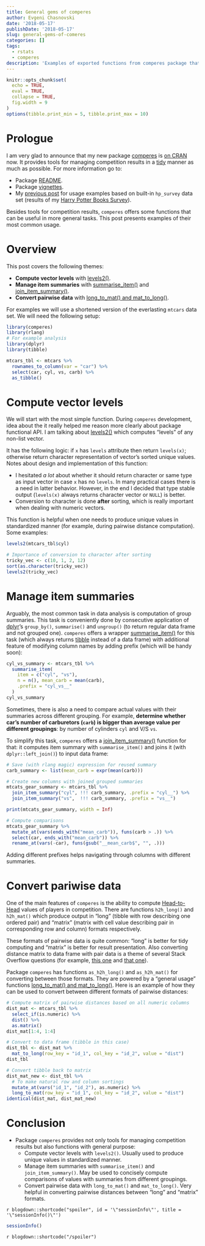 ```yaml
---
title: General gems of comperes
author: Evgeni Chasnovski
date: '2018-05-17'
publishDate: '2018-05-17'
slug: general-gems-of-comeres
categories: []
tags:
  - rstats
  - comperes
description: 'Examples of exported functions from comperes package that could be useful for general tasks.'
---
```


```r
knitr::opts_chunk$set(
  echo = TRUE,
  eval = TRUE,
  collapse = TRUE,
  fig.width = 9
)
options(tibble.print_min = 5, tibble.print_max = 10)
```

# Prologue

I am very glad to announce that my new package [comperes](https://github.com/echasnovski/comperes) is [on CRAN](https://CRAN.R-project.org/package=comperes) now. It provides tools for managing competition results in a [tidy](https://cran.r-project.org/web/packages/tidyr/vignettes/tidy-data.html) manner as much as possible. For more information go to:

- Package [README](https://github.com/echasnovski/comperes#comperes-manage-competition-results).
- Package [vignettes](https://echasnovski.github.io/comperes/articles/).
- My [previous post](`r blogdown::shortcode(.name = "relref", '\"2018-05-09-harry-potter-and-competition-results-with-comperes.html\"', .type = "html")`) for usage examples based on built-in `hp_survey` data set (results of my [Harry Potter Books Survey](`r blogdown::shortcode(.name = "relref", '\"2018-04-09-struggle-with-harry-potter-data.html\"', .type = "html")`)).

Besides tools for competition results, `comperes` offers some functions that can be useful in more general tasks. This post presents examples of their most common usage.

# Overview

This post covers the following themes:

- __Compute vector levels__ with [levels2()](https://echasnovski.github.io/comperes/reference/levels2.html).
- __Manage item summaries__ with [summarise_item()](https://echasnovski.github.io/comperes/reference/item-summary.html) and [join_item_summary()](https://echasnovski.github.io/comperes/reference/item-summary-join.html).
- __Convert pairwise data__ with [long_to_mat() and mat_to_long()](https://echasnovski.github.io/comperes/reference/convert-pair-value.html).

For examples we will use a shortened version of the everlasting `mtcars` data set. We will need the following setup:

```r
library(comperes)
library(rlang)
# For example analysis
library(dplyr)
library(tibble)

mtcars_tbl <- mtcars %>%
  rownames_to_column(var = "car") %>%
  select(car, cyl, vs, carb) %>%
  as_tibble()
```

# Compute vector levels

We will start with the most simple function. During `comperes` development, idea about the it really helped me reason more clearly about package functional API. I am talking about [levels2()](https://echasnovski.github.io/comperes/reference/levels2.html) which computes "levels" of any non-list vector.

It has the following logic: if `x` has `levels` attribute then return `levels(x)`; otherwise return character representation of vector's sorted unique values. Notes about design and implementation of this function:

- I hesitated _a lot_ about whether it should return character or same type as input vector in case `x` has no `levels`. In many practical cases there is a need in latter behavior. However, in the end I decided that type stable output (`levels(x)` always returns character vector or `NULL`) is better.
- Conversion to character is done __after__ sorting, which is really important when dealing with numeric vectors.

This function is helpful when one needs to produce unique values in standardized manner (for example, during pairwise distance computation). Some examples:

```r
levels2(mtcars_tbl$cyl)

# Importance of conversion to character after sorting
tricky_vec <- c(10, 1, 2, 12)
sort(as.character(tricky_vec))
levels2(tricky_vec)
```

# Manage item summaries

Arguably, the most common task in data analysis is computation of group summaries. This task is conveniently done by consecutive application of [dplyr](https://dplyr.tidyverse.org/)'s `group_by()`, `summarise()` and `ungroup()` (to return regular data frame and not grouped one). `comperes` offers a wrapper [summarise_item()](https://echasnovski.github.io/comperes/reference/item-summary.html) for this task (which always returns [tibble](https://tibble.tidyverse.org/) instead of a data frame) with additional feature of modifying column names by adding prefix (which will be handy soon):

```r
cyl_vs_summary <- mtcars_tbl %>%
  summarise_item(
    item = c("cyl", "vs"),
    n = n(), mean_carb = mean(carb),
    .prefix = "cyl_vs__"
  )
cyl_vs_summary
```

Sometimes, there is also a need to compare actual values with their summaries across different grouping. For example, __determine whether car's number of carburetors (`carb`) is bigger than average value per different groupings__: by number of cylinders `cyl` and V/S `vs`.

To simplify this task, `comperes` offers a [join_item_summary()](https://echasnovski.github.io/comperes/reference/item-summary-join.html) function for that: it computes item summary with `summarise_item()` and joins it (with `dplyr::left_join()`) to input data frame:

```r
# Save (with rlang magic) expression for reused summary
carb_summary <- list(mean_carb = expr(mean(carb)))

# Create new columns with joined grouped summaries
mtcats_gear_summary <- mtcars_tbl %>%
  join_item_summary("cyl", !!! carb_summary, .prefix = "cyl__") %>%
  join_item_summary("vs",  !!! carb_summary, .prefix = "vs__")

print(mtcats_gear_summary, width = Inf)

# Compute comparisons
mtcats_gear_summary %>%
  mutate_at(vars(ends_with("mean_carb")), funs(carb > .)) %>%
  select(car, ends_with("mean_carb")) %>%
  rename_at(vars(-car), funs(gsub("__mean_carb$", "", .)))
```

Adding different prefixes helps navigating through columns with different summaries.

# Convert pariwise data

One of the main features of `comperes` is the ability to compute [Head-to-Head](https://echasnovski.github.io/comperes/reference/h2h_long.html#head-to-head-value) values of players in competition. There are functions `h2h_long()` and `h2h_mat()` which produce output in "long" (tibble with row describing one ordered pair) and "matrix" (matrix with cell value describing pair in corresponding row and column) formats respectively.

These formats of pairwise data is quite common: "long" is better for tidy computing and "matrix" is better for result presentation. Also converting distance matrix to data frame with pair data is a theme of several Stack Overflow questions (for example, [this one](https://stackoverflow.com/questions/27892100/distance-matrix-to-pairwise-distance-list-in-r) and [that one](https://stackoverflow.com/questions/21180464/distance-matrix-to-data-frame-pairs-in-r)).

Package `comperes` has functions `as_h2h_long()` and `as_h2h_mat()` for converting between those formats. They are powered by a "general usage" functions [long_to_mat() and mat_to_long()](https://echasnovski.github.io/comperes/reference/convert-pair-value.html). Here is an example of how they can be used to convert between different formats of pairwise distances:

```r
# Compute matrix of pairwise distances based on all numeric columns
dist_mat <- mtcars_tbl %>%
  select_if(is.numeric) %>%
  dist() %>%
  as.matrix()
dist_mat[1:4, 1:4]

# Convert to data frame (tibble in this case)
dist_tbl <- dist_mat %>%
  mat_to_long(row_key = "id_1", col_key = "id_2", value = "dist")
dist_tbl

# Convert tibble back to matrix
dist_mat_new <- dist_tbl %>%
  # To make natural row and column sortings
  mutate_at(vars("id_1", "id_2"), as.numeric) %>%
  long_to_mat(row_key = "id_1", col_key = "id_2", value = "dist")
identical(dist_mat, dist_mat_new)
```

# Conclusion

- Package `comperes` provides not only tools for managing competition results but also functions with general purpose:
    - Compute vector levels with `levels2()`. Usually used to produce unique values in standardized manner.
    - Manage item summaries with `summarise_item()` and `join_item_summary()`. May be used to concisely compute comparisons of values with summaries from different groupings.
    - Convert pairwise data with `long_to_mat()` and `mat_to_long()`. Very helpful in converting pairwise distances between "long" and "matrix" formats.

`r blogdown::shortcode("spoiler", id = '\"sessionInfo\"', title = '\"sessionInfo()\"')`

```r
sessionInfo()
```

`r blogdown::shortcode("/spoiler")`